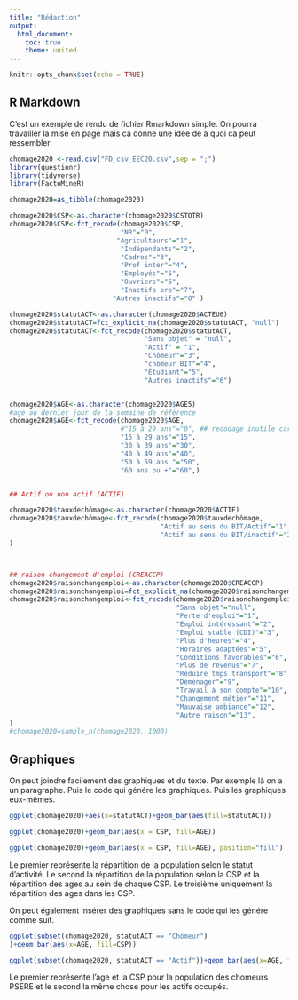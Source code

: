 ```yaml
---
title: "Rédaction"
output:
  html_document:
    toc: true
    theme: united
---
```


```r
knitr::opts_chunk$set(echo = TRUE)
```

## R Markdown

C'est un exemple de rendu de fichier Rmarkdown simple. On pourra travailler la mise en page mais ca donne une idée de à quoi ca peut ressembler 

```r
chomage2020 <-read.csv("FD_csv_EEC20.csv",sep = ";")
library(questionr)
library(tidyverse)
library(FactoMineR)

chomage2020=as_tibble(chomage2020)

chomage2020$CSP<-as.character(chomage2020$CSTOTR)
chomage2020$CSP<-fct_recode(chomage2020$CSP,
                            "NR"="0",
                           "Agriculteurs"="1",
                            "Indépendants"="2",
                            "Cadres"="3",
                            "Prof inter"="4",
                            "Employés"="5",
                            "Ouvriers"="6",
                            "Inactifs pro"="7",
                          "Autres inactifs"="8" )

chomage2020$statutACT<-as.character(chomage2020$ACTEU6)
chomage2020$statutACT=fct_explicit_na(chomage2020$statutACT, "null")
chomage2020$statutACT<-fct_recode(chomage2020$statutACT,
                                  "Sans objet" = "null",
                                  "Actif" = "1",
                                  "Chômeur"="3",
                                  "chômeur BIT"="4",
                                  "Étudiant"="5",
                                  "Autres inactifs"="6")


chomage2020$AGE<-as.character(chomage2020$AGE5)
#age au dernier jour de la semaine de référence
chomage2020$AGE<-fct_recode(chomage2020$AGE,
                            #"15 à 29 ans"="0", ## recodage inutile car CSP sans actif 
                            "15 à 29 ans"="15",
                            "30 à 39 ans"="30",
                            "40 à 49 ans"="40",
                            "50 à 59 ans "="50",
                            "60 ans ou +"="60",)


## Actif ou non actif (ACTIF)

chomage2020$tauxdechômage<-as.character(chomage2020$ACTIF)
chomage2020$tauxdechômage<-fct_recode(chomage2020$tauxdechômage,
                                      "Actif au sens du BIT/Actif"="1",
                                      "Actif au sens du BIT/inactif"="2",
)



## raison changement d'emploi (CREACCP)
chomage2020$raisonchangemploi<-as.character(chomage2020$CREACCP)
chomage2020$raisonchangemploi=fct_explicit_na(chomage2020$raisonchangemploi, "null")
chomage2020$raisonchangemploi<-fct_recode(chomage2020$raisonchangemploi,
                                          "Sans objet"="null",
                                          "Perte d'emploi"="1",
                                          "Emploi intéressant"="2",
                                          "Emploi stable (CDI)"="3",
                                          "Plus d'heures"="4",
                                          "Horaires adaptées"="5",
                                          "Conditions favorables"="6",
                                          "Plus de revenus"="7",
                                          "Réduire tmps transport"="8",
                                          "Déménager"="9",
                                          "Travail à son compte"="10",
                                          "Changement métier"="11",
                                          "Mauvaise ambiance"="12",
                                          "Autre raison"="13",
)
#chomage2020=sample_n(chomage2020, 1000)
```

## Graphiques

On peut joindre facilement des graphiques et du texte.
Par exemple là on a un paragraphe. Puis le code qui génére les graphiques. Puis les graphiques eux-mêmes.

```r
ggplot(chomage2020)+aes(x=statutACT)+geom_bar(aes(fill=statutACT))

ggplot(chomage2020)+geom_bar(aes(x = CSP, fill=AGE))

ggplot(chomage2020)+geom_bar(aes(x = CSP, fill=AGE), position="fill")


```

Le premier représente la répartition de la population selon le statut d'activité. Le second la répartition de la population selon la CSP et la répartition des ages au sein de chaque CSP. Le troisième uniquement la répartition des ages dans les CSP.


On peut également insérer des graphiques sans le code qui les génére comme suit.
```r

ggplot(subset(chomage2020, statutACT == "Chômeur")
)+geom_bar(aes(x=AGE, fill=CSP))

ggplot(subset(chomage2020, statutACT == "Actif"))+geom_bar(aes(x=AGE, fill=CSP))
```

Le premier représente l'age et la CSP pour la population des chomeurs PSERE et le second la même chose pour les actifs occupés.
